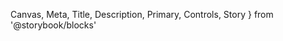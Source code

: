   Canvas,
  Meta,
  Title,
  Description,
  Primary,
  Controls,
  Story
} from '@storybook/blocks'



<Meta of={FlexStories} />

<Title />

- [Overview](#overview)
- [Props](#props)
- [Use cases and examples](#use-cases-and-examples)
- [Related components](#related-components)

<Heading>
  ## Overview
  <Description />
</Heading>
<Primary />

## Props

<Controls />

_Note: Flex also accepts all layout props from [Box](?path=/docs/components-layout-box--documentation)_

## Use cases and examples

- Use Flex as a container to align and lay out elements without css.
- Use Box to wrap and size individual elements, then wrap in Flex to align a set of Box siblings.
- Use Flex around a single element to center or align it.
- Use Flex to add alignment spacing, and padding/margin props all at once. It accepts all the props from Box as well.
- Prefer Box if the flex props are not being used.

## Alignment

### Row

<Canvas>
  <Story of={FlexStories.Default} />
</Canvas>

### Column

<Canvas>
  <Story of={FlexStories.Column} />
</Canvas>

## Spacing

### Centered

<Canvas>
  <Story of={FlexStories.Centered} />
</Canvas>

### Spaced Evenly

<Canvas>
  <Story of={FlexStories.SpacedEvenly} />
</Canvas>

## Related components

<RelatedComponents componentNames={['Box', 'Divider', 'Paper']} />
